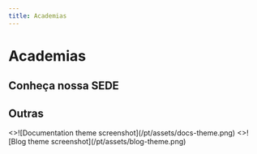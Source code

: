 ```yaml
---
title: Academias
---
```



# Academias

## Conheça nossa SEDE

<CardLink
  title=""
  description="Description"
  image="/pt/images/academias/botafogo.jpg"
  buttonText=""
  href="/academias/brasil/rio-de-janeiro/botafogo/"
/>

## Outras

<Cards num={2}>
  <Cards.Card arrow title="123" href="/docs/docs-theme/start">
    <>![Documentation theme screenshot](/pt/assets/docs-theme.png)</>
  </Cards.Card>
  <Cards.Card arrow title="456" href="/docs/blog-theme/start">
    <>![Blog theme screenshot](/pt/assets/blog-theme.png)</>
  </Cards.Card>
</Cards>
